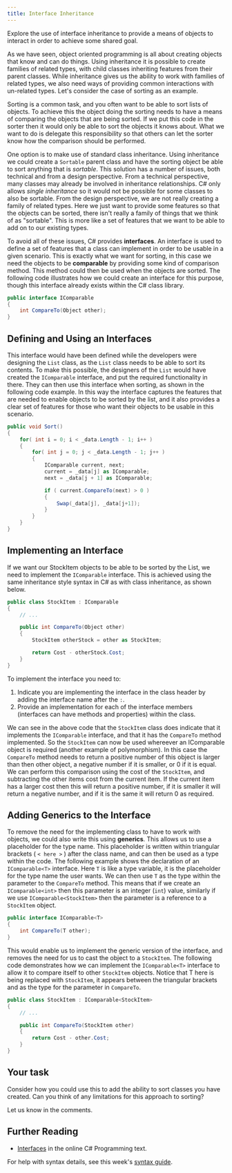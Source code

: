 ```yaml
---
title: Interface Inheritance
---
```

Explore the use of interface inheritance to provide a means of objects to interact in order to achieve some shared goal.

As we have seen, object oriented programming is all about creating objects that know and can do things. Using inheritance it is possible to create families of related types, with child classes inheriting features from their parent classes. While inheritance gives us the ability to work with families of related types, we also need ways of providing common interactions with un-related types. Let's consider the case of sorting as an example.

Sorting is a common task, and you often want to be able to sort lists of objects. To achieve this the object doing the sorting needs to have a means of comparing the objects that are being sorted. If we put this code in the sorter then it would only be able to sort the objects it knows about. What we want to do is delegate this responsibility so that others can let the sorter know how the comparison should be performed.

One option is to make use of standard class inheritance. Using inheritance we could create a `Sortable` parent class and have the sorting object be able to sort anything that is _sortable_. This solution has a number of issues, both technical and from a design perspective. From a technical perspective, many classes may already be involved in inheritance relationships. C# only allows _single inheritance_ so it would not be possible for some classes to also be sortable. From the design perspective, we are not really creating a family of related types. Here we just want to provide some features so that the objects can be sorted, there isn't really a family of things that we think of as "sortable". This is more like a set of features that we want to be able to add on to our existing types.

To avoid all of these issues, C# provides **interfaces**. An interface is used to define a set of features that a class can implement in order to be usable in a given scenario. This is exactly what we want for sorting, in this case we need the objects to be **comparable** by providing some kind of comparison method. This method could then be used when the objects are sorted. The following code illustrates how we could create an interface for this purpose, though this interface already exists within the C# class library.

~~~cs
public interface IComparable
{
    int CompareTo(Object other);
}
~~~

## Defining and Using an Interfaces

This interface would have been defined while the developers were designing the `List` class, as the `List` class needs to be able to sort its contents. To make this possible, the designers of the `List` would have created the `IComparable` interface, and put the required functionality in there. They can then use this interface when sorting, as shown in the following code example. In this way the interface captures the features that are needed to enable objects to be sorted by the list, and it also provides a clear set of features for those who want their objects to be usable in this scenario.

~~~cs
public void Sort()
{
    for( int i = 0; i < _data.Length - 1; i++ )
    {
        for( int j = 0; j < _data.Length - 1; j++ )
        {
            IComparable current, next; 
            current = _data[j] as IComparable;
            next = _data[j + 1] as IComparable;

            if ( current.CompareTo(next) > 0 )
            {
                Swap(_data[j], _data[j+1]);
            }
        }
    }
}
~~~

## Implementing an Interface

If we want our StockItem objects to be able to be sorted by the List, we need to implement the `IComparable` interface. This is achieved using the same inheritance style syntax in C# as with class inheritance, as shown below.

~~~cs
public class StockItem : IComparable
{
    // ...

    public int CompareTo(Object other)
    {
        StockItem otherStock = other as StockItem;

        return Cost - otherStock.Cost;
    }
}
~~~

To implement the interface you need to:

1. Indicate you are implementing the interface in the class header by adding the interface name after the `:`.
2. Provide an implementation for each of the interface members (interfaces can have methods and properties) within the class.

We can see in the above code that the `StockItem` class does indicate that it implements the `IComparable` interface, and that it has the `CompareTo` method implemented. So the `StockItem` can now be used whereever an IComparable object is required (another example of polymorphism). In this case the `CompareTo` method needs to return a positive number of this object is larger than then other object, a negative number if it is smaller, or 0 if it is equal. We can perform this comparison using the cost of the `StockItem`, and subtracting the other items cost from the current item. If the current item has a larger cost then this will return a positive number, if it is smaller it will return a negative number, and if it is the same it will return 0 as required.

## Adding Generics to the Interface

To remove the need for the implementing class to have to work with objects, we could also write this using **generics**. This allows us to use a placeholder for the type name. This placeholder is written within triangular brackets ( `< here >` ) after the class name, and can then be used as a type within the code. The following example shows the declaration of an `IComparable<T>` interface. Here `T` is like a type variable, it is the placeholder for the type name the user wants. We can then use `T` as the type within the parameter to the `CompareTo` method. This means that if we create an `IComparable<int>` then this parameter is an integer (`int`) value, similarly if we use `IComparable<StockItem>` then the parameter is a reference to a `StockItem` object.

~~~cs
public interface IComparable<T>
{
    int CompareTo(T other);
}
~~~

This would enable us to implement the generic version of the interface, and removes the need for us to cast the object to a `StockItem`. The following code demonstrates how we can implement the `IComparable<T>` interface to allow it to compare itself to other `StockItem` objects. Notice that T here is being replaced with `StockItem`, it appears between the triangular brackets and as the type for the parameter in `CompareTo`.

~~~cs
public class StockItem : IComparable<StockItem>
{
    // ...

    public int CompareTo(StockItem other)
    {
        return Cost - other.Cost;
    }
}
~~~

## Your task

Consider how you could use this to add the ability to sort classes you have created. Can you think of any limitations for this approach to sorting?

Let us know in the comments.

## Further Reading
* [Interfaces](https://en.wikibooks.org/wiki/C_Sharp_Programming/Interfaces) in the online C# Programming text.

For help with syntax details, see this week's [syntax guide](../12-syntax-guide).